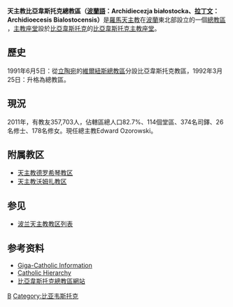 {{Infobox Roman Catholic diocese
|Roman Catholic Diocese of = 天主教比亞韋斯托克總教區
|Latin name of diocese = Archidioecesis Bialostocensis
|image =Bialystok_Kosciol.jpg
|caption =比亞韋斯托克主教座堂
|location = [[波蘭|波蘭]]
|territory =[[比亞韋斯托克|比亞韋斯托克]]
|population =357,703  
|rite = [[拉丁禮|拉丁禮]]
|patron =
|province =
|established = 1991年6月5日
|cathedral = [[比亞韋斯托克主教座堂|比亞韋斯托克主教座堂]]
|co-cathedral =
|leadership = 總主教
|website =[http://www.bialystok.opoka.org.pl/ 比亞韋斯托克總教區]
|metropolitan = Edward Ozorowski
|ordinary =  
|coadjutor bishop =
|auxiliary =
}}
'''天主教比亞韋斯托克總教區（[[波蘭語|波蘭語]]：Archidiecezja białostocka、[[拉丁文|拉丁文]]：Archidioecesis Bialostocensis）'''是[[羅馬天主教|羅馬天主教]]在[[波蘭|波蘭]]東北部設立的一個[[總教區|總教區]] ，[[主教座堂|主教座堂]]設於[[比亞韋斯托克|比亞韋斯托克]]的[[比亞韋斯托克主教座堂|比亞韋斯托克主教座堂]]。

==歷史==
1991年6月5日：從[[立陶宛|立陶宛]]的[[天主教維爾紐斯總教區|維爾紐斯總教區]]分設比亞韋斯托克教區，1992年3月25日：升格為總教區。

==現況==
2011年，有教友357,703人，佔轄區總人口82.7%、114個堂區、374名司鐸、26名修士、178名修女。現任總主教Edward Ozorowski。

==附属教区==
* [[天主教德罗希琴教区|天主教德罗希琴教区]]
* [[天主教沃姆扎教区|天主教沃姆扎教区]]

==参见==
*[[波兰天主教教区列表|波兰天主教教区列表]]

==参考资料==
* [http://www.gcatholic.org/dioceses/diocese/bail0.htm Giga-Catholic Information]
* [http://www.catholic-hierarchy.org/diocese/dbail.html Catholic Hierarchy]{{dead link|date=2017年12月 |bot=InternetArchiveBot |fix-attempted=yes }}
* [https://web.archive.org/web/20181215233055/http://www.bialystok.opoka.org.pl/ 比亞韋斯托克總教區網站]

{{波蘭天主教教區}}
[[Category:波兰天主教教区|B]]
[[Category:比亚韦斯托克|Category:比亚韦斯托克]]
